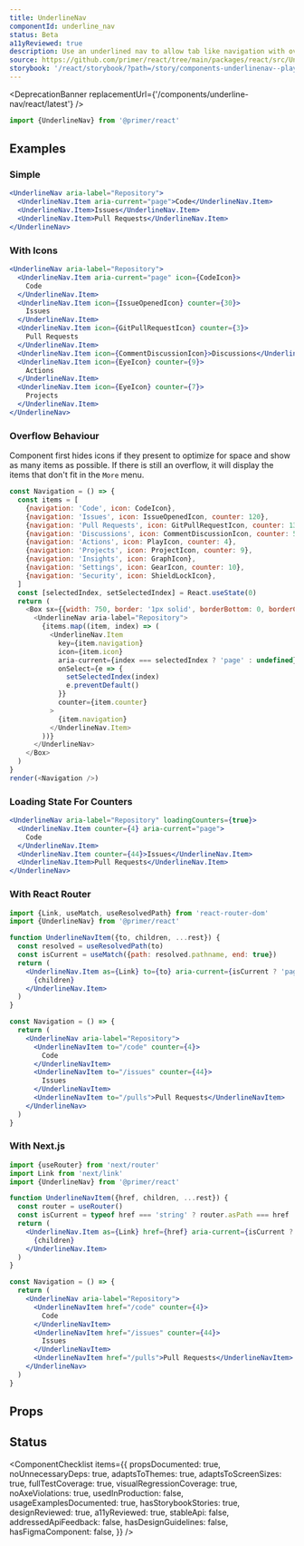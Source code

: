```yaml
---
title: UnderlineNav
componentId: underline_nav
status: Beta
a11yReviewed: true
description: Use an underlined nav to allow tab like navigation with overflow behaviour in your UI.
source: https://github.com/primer/react/tree/main/packages/react/src/UnderlineNav
storybook: '/react/storybook/?path=/story/components-underlinenav--playground'
---
```



<DeprecationBanner replacementUrl={'/components/underline-nav/react/latest'} />

```js
import {UnderlineNav} from '@primer/react'
```

## Examples

### Simple

```jsx live experimental
<UnderlineNav aria-label="Repository">
  <UnderlineNav.Item aria-current="page">Code</UnderlineNav.Item>
  <UnderlineNav.Item>Issues</UnderlineNav.Item>
  <UnderlineNav.Item>Pull Requests</UnderlineNav.Item>
</UnderlineNav>
```

### With Icons

```jsx live experimental
<UnderlineNav aria-label="Repository">
  <UnderlineNav.Item aria-current="page" icon={CodeIcon}>
    Code
  </UnderlineNav.Item>
  <UnderlineNav.Item icon={IssueOpenedIcon} counter={30}>
    Issues
  </UnderlineNav.Item>
  <UnderlineNav.Item icon={GitPullRequestIcon} counter={3}>
    Pull Requests
  </UnderlineNav.Item>
  <UnderlineNav.Item icon={CommentDiscussionIcon}>Discussions</UnderlineNav.Item>
  <UnderlineNav.Item icon={EyeIcon} counter={9}>
    Actions
  </UnderlineNav.Item>
  <UnderlineNav.Item icon={EyeIcon} counter={7}>
    Projects
  </UnderlineNav.Item>
</UnderlineNav>
```

### Overflow Behaviour

Component first hides icons if they present to optimize for space and show as many items as possible. If there is still an overflow, it will display the items that don't fit in the `More` menu.

```javascript noinline live experimental
const Navigation = () => {
  const items = [
    {navigation: 'Code', icon: CodeIcon},
    {navigation: 'Issues', icon: IssueOpenedIcon, counter: 120},
    {navigation: 'Pull Requests', icon: GitPullRequestIcon, counter: 13},
    {navigation: 'Discussions', icon: CommentDiscussionIcon, counter: 5},
    {navigation: 'Actions', icon: PlayIcon, counter: 4},
    {navigation: 'Projects', icon: ProjectIcon, counter: 9},
    {navigation: 'Insights', icon: GraphIcon},
    {navigation: 'Settings', icon: GearIcon, counter: 10},
    {navigation: 'Security', icon: ShieldLockIcon},
  ]
  const [selectedIndex, setSelectedIndex] = React.useState(0)
  return (
    <Box sx={{width: 750, border: '1px solid', borderBottom: 0, borderColor: 'border.default'}}>
      <UnderlineNav aria-label="Repository">
        {items.map((item, index) => (
          <UnderlineNav.Item
            key={item.navigation}
            icon={item.icon}
            aria-current={index === selectedIndex ? 'page' : undefined}
            onSelect={e => {
              setSelectedIndex(index)
              e.preventDefault()
            }}
            counter={item.counter}
          >
            {item.navigation}
          </UnderlineNav.Item>
        ))}
      </UnderlineNav>
    </Box>
  )
}
render(<Navigation />)
```

### Loading State For Counters

```jsx live experimental
<UnderlineNav aria-label="Repository" loadingCounters={true}>
  <UnderlineNav.Item counter={4} aria-current="page">
    Code
  </UnderlineNav.Item>
  <UnderlineNav.Item counter={44}>Issues</UnderlineNav.Item>
  <UnderlineNav.Item>Pull Requests</UnderlineNav.Item>
</UnderlineNav>
```

### With React Router

```jsx
import {Link, useMatch, useResolvedPath} from 'react-router-dom'
import {UnderlineNav} from '@primer/react'

function UnderlineNavItem({to, children, ...rest}) {
  const resolved = useResolvedPath(to)
  const isCurrent = useMatch({path: resolved.pathname, end: true})
  return (
    <UnderlineNav.Item as={Link} to={to} aria-current={isCurrent ? 'page' : undefined} {...rest}>
      {children}
    </UnderlineNav.Item>
  )
}

const Navigation = () => {
  return (
    <UnderlineNav aria-label="Repository">
      <UnderlineNavItem to="/code" counter={4}>
        Code
      </UnderlineNavItem>
      <UnderlineNavItem to="/issues" counter={44}>
        Issues
      </UnderlineNavItem>
      <UnderlineNavItem to="/pulls">Pull Requests</UnderlineNavItem>
    </UnderlineNav>
  )
}
```

### With Next.js

```jsx
import {useRouter} from 'next/router'
import Link from 'next/link'
import {UnderlineNav} from '@primer/react'

function UnderlineNavItem({href, children, ...rest}) {
  const router = useRouter()
  const isCurrent = typeof href === 'string' ? router.asPath === href : router.pathname === href.pathname
  return (
    <UnderlineNav.Item as={Link} href={href} aria-current={isCurrent ? 'page' : undefined} {...rest}>
      {children}
    </UnderlineNav.Item>
  )
}

const Navigation = () => {
  return (
    <UnderlineNav aria-label="Repository">
      <UnderlineNavItem href="/code" counter={4}>
        Code
      </UnderlineNavItem>
      <UnderlineNavItem href="/issues" counter={44}>
        Issues
      </UnderlineNavItem>
      <UnderlineNavItem href="/pulls">Pull Requests</UnderlineNavItem>
    </UnderlineNav>
  )
}
```

## Props

<ComponentProps data={data} />

## Status

<ComponentChecklist
  items={{
    propsDocumented: true,
    noUnnecessaryDeps: true,
    adaptsToThemes: true,
    adaptsToScreenSizes: true,
    fullTestCoverage: true,
    visualRegressionCoverage: true,
    noAxeViolations: true,
    usedInProduction: false,
    usageExamplesDocumented: true,
    hasStorybookStories: true,
    designReviewed: true,
    a11yReviewed: true,
    stableApi: false,
    addressedApiFeedback: false,
    hasDesignGuidelines: false,
    hasFigmaComponent: false,
  }}
/>
